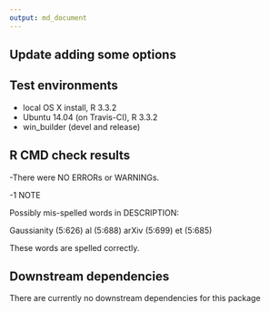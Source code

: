 ```yaml
---
output: md_document
---
```

## Update adding some options

## Test environments
* local OS X install, R 3.3.2
* Ubuntu 14.04 (on Travis-CI), R 3.3.2
* win_builder (devel and release)


## R CMD check results

-There were NO ERRORs or WARNINGs.

-1 NOTE 

 Possibly mis-spelled words in DESCRIPTION:
 
  Gaussianity (5:626)
  al (5:688)
  arXiv (5:699)
  et (5:685)
  
  These words are spelled correctly. 
  
## Downstream dependencies
   There are currently no downstream dependencies for this package

